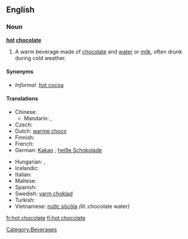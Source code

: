 ==English==

===Noun===
'''[[hot]] [[chocolate]]'''

# A warm beverage made of [[chocolate]] and [[water]] or [[milk]], often drunk during cold weather.

====Synonyms====
*''Informal.'' [[hot cocoa]]

====Translations====
{{trans-top|beverage}}
* Chinese:
** Mandarin: {{t-|cmn|熱巧克力|sc=Hani}}, {{t-|cmn|热巧克力|tr=rè qiǎokèlì|sc=Hani}}
* Czech: {{t-|cs|horká čokoláda|f}}
* Dutch: [[warme choco]]
* Finnish: {{t+|fi|kaakao}}
* French: {{t+|fr|chocolat chaud|m}}
* German: [[Kakao]] {{m}}, [[heiße Schokolade]] {{f}}
{{trans-mid}}
* Hungarian: {{t+|hu|forró csokoládé}}, {{t+|hu|kakaó}}
* Icelandic: {{t|is|heitt kakó}}
* Italian: {{t|it|cioccolata calda}}
* Maltese: {{t|mt|xarba taċ-ċikkulata|f|xs=Maltese}}
* Spanish: {{t+|es|chocolate}}
* Swedish: [[varm choklad]]
* Turkish: {{t|tr|sıcak çikolata}}
* Vietnamese: [[nước sôcôla]] ''(lit.: ''chocolate water'')''
{{trans-bottom}}

[[Category:Beverages]]

[[fr:hot chocolate]]
[[fi:hot chocolate]]